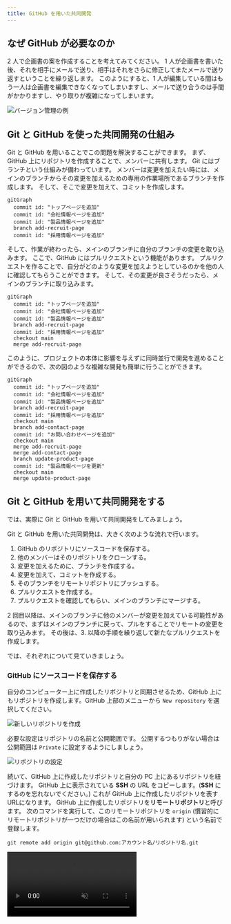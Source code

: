 ```yaml
---
title: GitHub を用いた共同開発
---
```



## なぜ GitHub が必要なのか

2 人で企画書の案を作成することを考えてみてください。
1 人が企画書を書いた後、それを相手にメールで送り、相手はそれをさらに修正してまたメールで送り返すということを繰り返します。
このようにすると、1 人が編集している間はもう一人は企画書を編集できなくなってしまいますし、メールで送り合うのは手間がかかりますし、やり取りが複雑になってしまいます。

![バージョン管理の例](./versioning-example.png)

## Git と GitHub を使った共同開発の仕組み

Git と GitHub を用いることでこの問題を解決することができます。
まず、GitHub 上にリポジトリを作成することで、メンバーに共有します。
Git にはブランチという仕組みが備わっています。
メンバーは変更を加えたい時には、メインのブランチからその変更を加えるための専用の作業場所であるブランチを作成します。
そして、そこで変更を加えて、コミットを作成します。

```mermaid
gitGraph
  commit id: "トップページを追加"
  commit id: "会社情報ページを追加"
  commit id: "製品情報ページを追加"
  branch add-recruit-page
  commit id: "採用情報ページを追加"
```

そして、作業が終わったら、メインのブランチに自分のブランチの変更を取り込みます。
ここで、GitHub にはプルリクエストという機能があります。
プルリクエストを作ることで、自分がどのような変更を加えようとしているのかを他の人に確認してもらうことができます。
そして、その変更が良さそうだったら、メインのブランチに取り込みます。

```mermaid
gitGraph
  commit id: "トップページを追加"
  commit id: "会社情報ページを追加"
  commit id: "製品情報ページを追加"
  branch add-recruit-page
  commit id: "採用情報ページを追加"
  checkout main
  merge add-recruit-page
```

このように、プロジェクトの本体に影響を与えずに同時並行で開発を進めることができるので、次の図のような複雑な開発も簡単に行うことができます。

```mermaid
gitGraph
  commit id: "トップページを追加"
  commit id: "会社情報ページを追加"
  commit id: "製品情報ページを追加"
  branch add-recruit-page
  commit id: "採用情報ページを追加"
  checkout main
  branch add-contact-page
  commit id: "お問い合わせページを追加"
  checkout main
  merge add-recruit-page
  merge add-contact-page
  branch update-product-page
  commit id: "製品情報ページを更新"
  checkout main
  merge update-product-page
```

## Git と GitHub を用いて共同開発をする

では、実際に Git と GitHub を用いて共同開発をしてみましょう。

Git と GitHub を用いた共同開発は、大きく次のような流れで行います。

1. GitHub のリポジトリにソースコードを保存する。
1. 他のメンバーはそのリポジトリをクローンする。
1. 変更を加えるために、ブランチを作成する。
1. 変更を加えて、コミットを作成する。
1. そのブランチをリモートリポジトリにプッシュする。
1. プルリクエストを作成する。
1. プルリクエストを確認してもらい、メインのブランチにマージする。

2 回目以降は、メインのブランチに他のメンバーが変更を加えている可能性があるので、まずはメインのブランチに戻って、プルをすることでリモートの変更を取り込みます。
その後は、3. 以降の手順を繰り返して新たなプルリクエストを作成します。

では、それぞれについて見ていきましょう。

### GitHub にソースコードを保存する

自分のコンピューター上に作成したリポジトリと同期させるため、GitHub 上にもリポジトリを作成します。GitHub 上部のメニューから `New repository` を選択してください。

![新しいリポジトリを作成](new-repository.png)

必要な設定はリポジトリの名前と公開範囲です。
公開するつもりがない場合は公開範囲は `Private` に設定するようにしましょう。

![リポジトリの設定](./repository-settings.png)

続いて、GitHub 上に作成したリポジトリと自分の PC 上にあるリポジトリを紐づけます。
GitHub 上に表示されている **SSH** の URL をコピーします。(**SSH** にするのを忘れないでください。) これが GitHub 上に作成したリポジトリを表す URLになります。
GitHub 上に作成したリポジトリを**リモートリポジトリ**と呼びます。
次のコマンドを実行して、このリモートリポジトリを `origin` (慣習的にリモートリポジトリが一つだけの場合はこの名前が用いられます) という名前で登録します。

```shell
git remote add origin git@github.com:アカウント名/リポジトリ名.git
```

<video src={addRemoteRepositoryVideo} muted controls />

追加が完了したら、`origin` として登録したリモートリポジトリにコミットを送信します。
この操作を**プッシュ**と呼びます。
プッシュをするには、`Pull, Push` > `Push to...` > `origin` を押します。

<video src={pushChangesVideo} muted controls />

GitHub を開いているブラウザを更新して、プログラムが反映されていることを確認したら完了です。

:::info

この操作の際、初回は以下のような警告が出る場合があります。

```plain
"github.com" has fingerprint "SHA256:+DiY3wvvV6TuJJhbpZisF/zLDA0zPMSvHdk4UvCOqU."
Are you sure you want to continue connecting?
```

これは、接続先となっている GitHub が、なりすましではなく本物の GitHub であると信頼してもよいかを尋ねるメッセージです。
家庭用のインターネット回線、UTokyo Wi-Fi 等、十分に信頼できるネットワークに接続している場合は問題ありませんので、`yes` と入力して続行させてください。

:::

:::info[`git push` コマンド]

`git push` コマンドを使うことで、コマンドラインから、プッシュをすることもできます。

```shell
git push origin main
```

このコマンドの `main` というのは、メインのブランチの名前です。

![コマンドラインでのプッシュ](./push-changes-with-cli.png)

:::

### リポジトリをクローンする

自分が作成したリポジトリであれば、そのまま変更を加えることができますが、他の人が作成したリポジトリに変更を加える場合は、まずは自分の PC 上にそのリポジトリをクローンする必要があります。
クローンするとは、リモートリポジトリを自分の PC 上に複製することです。

他の人が作成したリポジトリに変更を加える場合は、権限を与えてもらってからそのリポジトリをクローンしましょう。

クローンするリモートリポジトリの **SSH** の URL をコピーして、次のコマンドを実行してください。
その後、クローンしたリポジトリを VS Code で開いてください。

```shell
git clone git@github.com:アカウント名/リポジトリ名.git
```

<video src={cloneRepositoryVideo} muted controls />

### ブランチを作成する

```mermaid
gitGraph
  commit id: "既存のコミット1"
  commit id: "既存のコミット2"
  branch "ブランチ名"
  commit id: "新たな変更"
```

まずは、メインのブランチから今回の作業専用のブランチを作成しましょう。
左下の `main` というボタンをクリックして、`Create new branch from...` を選択します。
次に、分岐元のブランチである `main` を選択します。
最後に、新しいブランチの名前を入力します。
新しいブランチの名前には、今回加えたい変更の内容を表す名前をつけましょう。
左下の表示が `main` から新しいブランチの名前に変わったことを確認してください。

<video src={createNewBranchVideo} muted controls />

:::info[`git switch` コマンド]

ブランチの作成をコマンドラインから行うこともできます。

まずは、現在いるブランチを確認してみましょう。
ターミナルで `git branch` コマンドを実行してください。

```shell
$ git branch
* main
```

ここで、`*` から始まっているのが、現在いるブランチです。
`main` となっているはずです。

`git switch` コマンドを使うことで、ブランチを切り替えることができます。
切り替え先のブランチが存在しない場合 `-c` というオプションをつけることで、新しいブランチを作成して切り替えることができます。

```shell
git switch -c 新しいブランチ名
```

現在いるブランチを確認すると、`*` が移動しているはずです。

```shell
$ git branch
* 新しいブランチ名
  main
```

<video src={createNewBranchWithCliVideo} muted controls />

:::

### 変更を加えてコミットを作成する

変更を加えて、コミットを作成しましょう。
必要に応じて、コミットの履歴やコミットの差分を確認してください。

### リモートリポジトリにプッシュする

変更を加えたのは、自分の PC 上のリポジトリです。
そのため、リモートリポジトリにその変更を反映させる必要があります。
新しく作ったブランチをリモートリポジトリにプッシュします。

<video src={pushNewBranchVideo} muted controls />

:::info

コマンドラインからプッシュするには、次のコマンドを実行します。

```shell
git push origin ブランチ名
```

:::

### プルリクエストを作成する

次に変更をメインのブランチに反映します。
GitHub のプルリクエストという機能を使うことで、簡単に変更の内容を他の人に確認してもらい、メインのブランチに反映することができます。

```mermaid
gitGraph
  commit id: "既存のコミット1"
  commit id: "既存のコミット2"
  branch "ブランチ名"
  commit id: "新たな変更"
  checkout main
  merge "ブランチ名"
```

GitHub を開き `Pull requests` を開いてください。

![プルリクエストを作成](./pull-requests-tab.png)

`New pull request` を押してください。

![ブランチ選択前](./compare-changes.png)

`compare` と書いてある方のブランチを変更して、さきほど作成したブランチを選択してください。

![ブランチ選択後](./comparing-changes.png)

`Create pull request` を押してください。

![プルリクエストの作成](./create-pull-request.png)

確認画面が出るので、コメントを書いて `Create pull request` を押してください。
これで、プルリクエストを作成することができました。

<video src={createPullRequestVideo} muted controls />

### マージする

これから加える変更の差分は、`Files changed` タブから確認できます。
変更が良さそうだったら、`Merge pull request` を押してください。これで、変更を反映できます。

マージしたら、不要になったブランチは `Delete branch` を押して削除しておきましょう。

![プルリクエストをマージ](./merge-pull-request.png)

<video src={mergePullRequestVideo} muted controls />

### 新たなプルリクエストを作成する

これ以降プルリクエストを作る場合は、メインのブランチに他の人が変更を加えている可能性があるので、まずは `main` ブランチに戻って、プルをすることで自分の PC 上にリモートの変更を取り込みます。
その後は、今までと同様に新しいブランチを作成して進めていきます。

リモートの変更をプルするには、`Pull, Push` > `Pull from...` > `origin/main` を押してリモートの変更を取り込みます。

<video src={pullBranchVideo} muted controls />

:::info

コマンドラインからプルするには、次のコマンドを実行します。

```shell
git pull origin main
```

![コマンドラインでのプル](./pull-branch-with-cli.png)

:::

## 課題

Git を用いたバージョン管理の練習問題で、学部一覧ページを作成しました。
このリポジトリを GitHub に保存して、各学部のウェブサイトの URL を追加するプルリクエストを作成してください。

![学部一覧ページ](./faculties-with-link.png)

### 手順 1

GitHub のリポジトリにソースコードを保存しましょう。

<Answer>

<video src={step1Video} muted controls />

</Answer>

### 手順 2

ブランチを作成しましょう。

<Answer>

<video src={step2Video} muted controls />

</Answer>

### 手順 3

学部一覧ページに各学部のウェブサイトの URL を追加して、ステージをしてコミットを作成しましょう。

<Answer>

<video src={step3Video} muted controls />

```html
<!doctype html>
<html lang="ja">
  <head>
    <meta charset="utf-8" />
    <title>学部一覧</title>
  </head>
  <body>
    <h1>学部一覧</h1>
    <ul>
      <li><a href="https://www.j.u-tokyo.ac.jp/">法学部</a></li>
      <li><a href="https://www.m.u-tokyo.ac.jp/">医学部</a></li>
      <li><a href="https://www.t.u-tokyo.ac.jp/foe">工学部</a></li>
      <li><a href="https://www.l.u-tokyo.ac.jp/">文学部</a></li>
      <li><a href="https://www.s.u-tokyo.ac.jp/ja">理学部</a></li>
      <li><a href="https://www.a.u-tokyo.ac.jp/">農学部</a></li>
      <li><a href="https://www.e.u-tokyo.ac.jp/">経済学部</a></li>
      <li><a href="https://www.c.u-tokyo.ac.jp/">教養学部</a></li>
      <li><a href="https://www.p.u-tokyo.ac.jp/">教育学部</a></li>
      <li><a href="https://www.f.u-tokyo.ac.jp/">薬学部</a></li>
    </ul>
  </body>
</html>
```

</Answer>

### 手順 4

ブランチをリモートリポジトリにプッシュしましょう。

<Answer>

<video src={step4Video} muted controls />

</Answer>

### 手順 5

プルリクエストを作成しましょう。

<Answer>

<video src={step5Video} muted controls />

</Answer>

### 手順 6

差分を確認して、プルリクエストをマージしましょう。

<Answer>

<video src={step6Video} muted controls />

</Answer>
